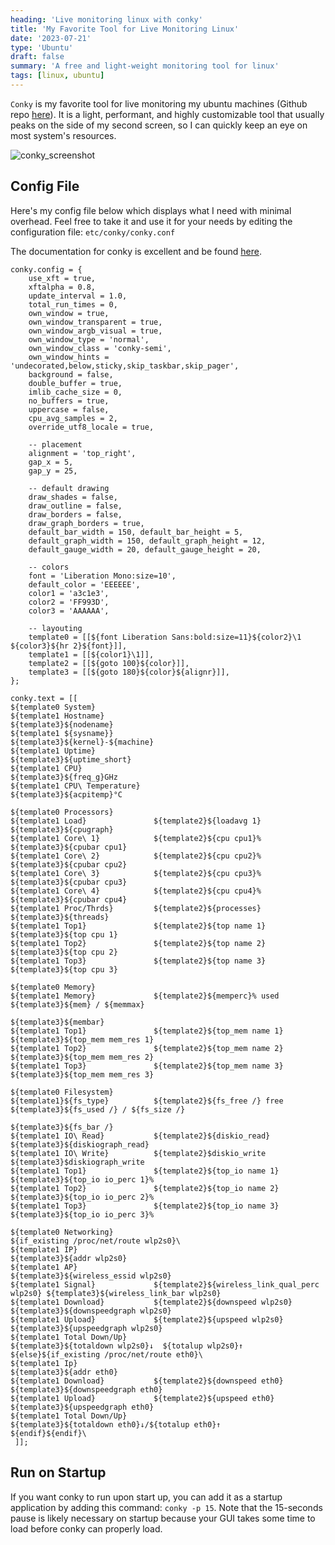 ```yaml
---
heading: 'Live monitoring linux with conky'
title: 'My Favorite Tool for Live Monitoring Linux'
date: '2023-07-21'
type: 'Ubuntu'
draft: false
summary: 'A free and light-weight monitoring tool for linux'
tags: [linux, ubuntu]
---
```


`Conky` is my favorite tool for live monitoring my ubuntu machines (Github repo
[here](https://github.com/brndnmtthws/conky)). It is a light, performant, and highly customizable tool that usually peaks on the side of
my second screen, so I can quickly keep an eye on most system's resources.

<img src="/static/images/conky_screenshot.png" alt="conky_screenshot" />

## Config File
Here's my config file below which displays what I need with minimal overhead. Feel free to take it and use it for
your needs by editing the configuration file: `etc/conky/conky.conf`

The documentation for conky is excellent and be found [here](https://conky.cc/).

```
conky.config = {
    use_xft = true,
    xftalpha = 0.8,
    update_interval = 1.0,
    total_run_times = 0,
    own_window = true,
    own_window_transparent = true,
    own_window_argb_visual = true,
    own_window_type = 'normal',
    own_window_class = 'conky-semi',
    own_window_hints = 'undecorated,below,sticky,skip_taskbar,skip_pager',
    background = false,
    double_buffer = true,
    imlib_cache_size = 0,
    no_buffers = true,
    uppercase = false,
    cpu_avg_samples = 2,
    override_utf8_locale = true,

    -- placement
    alignment = 'top_right',
    gap_x = 5,
    gap_y = 25,

    -- default drawing
    draw_shades = false,
    draw_outline = false,
    draw_borders = false,
    draw_graph_borders = true,
    default_bar_width = 150, default_bar_height = 5,
    default_graph_width = 150, default_graph_height = 12,
    default_gauge_width = 20, default_gauge_height = 20,

    -- colors
    font = 'Liberation Mono:size=10',
    default_color = 'EEEEEE',
    color1 = 'a3c1e3',
    color2 = 'FF993D',
    color3 = 'AAAAAA',

    -- layouting
    template0 = [[${font Liberation Sans:bold:size=11}${color2}\1 ${color3}${hr 2}${font}]],
    template1 = [[${color1}\1]],
    template2 = [[${goto 100}${color}]],
    template3 = [[${goto 180}${color}${alignr}]],
};

conky.text = [[
${template0 System}
${template1 Hostname}                                                       ${template3}${nodename}
${template1 ${sysname}}                                                     ${template3}${kernel}-${machine}
${template1 Uptime}                                                         ${template3}${uptime_short}
${template1 CPU}                                                            ${template3}${freq_g}GHz
${template1 CPU\ Temperature}                                               ${template3}${acpitemp}°C

${template0 Processors}
${template1 Load}               ${template2}${loadavg 1}                    ${template3}${cpugraph}
${template1 Core\ 1}            ${template2}${cpu cpu1}%                    ${template3}${cpubar cpu1}
${template1 Core\ 2}            ${template2}${cpu cpu2}%                    ${template3}${cpubar cpu2}
${template1 Core\ 3}            ${template2}${cpu cpu3}%                    ${template3}${cpubar cpu3}
${template1 Core\ 4}            ${template2}${cpu cpu4}%                    ${template3}${cpubar cpu4}
${template1 Proc/Thrds}	        ${template2}${processes}                    ${template3}${threads}
${template1 Top1}               ${template2}${top name 1}                   ${template3}${top cpu 1}
${template1 Top2}               ${template2}${top name 2}                   ${template3}${top cpu 2}
${template1 Top3}               ${template2}${top name 3}                   ${template3}${top cpu 3}

${template0 Memory}
${template1 Memory}             ${template2}${memperc}% used                ${template3}${mem} / ${memmax}
                                                                            ${template3}${membar}
${template1 Top1}               ${template2}${top_mem name 1}               ${template3}${top_mem mem_res 1}
${template1 Top2}               ${template2}${top_mem name 2}               ${template3}${top_mem mem_res 2}
${template1 Top3}               ${template2}${top_mem name 3}               ${template3}${top_mem mem_res 3}

${template0 Filesystem}
${template1}${fs_type}          ${template2}${fs_free /} free               ${template3}${fs_used /} / ${fs_size /}
                                                                            ${template3}${fs_bar /}
${template1 IO\ Read}           ${template2}${diskio_read}                  ${template3}${diskiograph_read}
${template1 IO\ Write}          ${template2}$diskio_write                   ${template3}$diskiograph_write
${template1 Top1}               ${template2}${top_io name 1}                ${template3}${top_io io_perc 1}%
${template1 Top2}               ${template2}${top_io name 2}                ${template3}${top_io io_perc 2}%
${template1 Top3}               ${template2}${top_io name 3}                ${template3}${top_io io_perc 3}%

${template0 Networking}
${if_existing /proc/net/route wlp2s0}\
${template1 IP}                                                             ${template3}${addr wlp2s0}
${template1 AP}                                                             ${template3}${wireless_essid wlp2s0}
${template1 Signal}             ${template2}${wireless_link_qual_perc wlp2s0} ${template3}${wireless_link_bar wlp2s0}
${template1 Download}           ${template2}${downspeed wlp2s0}             ${template3}${downspeedgraph wlp2s0}
${template1 Upload}             ${template2}${upspeed wlp2s0}               ${template3}${upspeedgraph wlp2s0}
${template1 Total Down/Up}                                                  ${template3}${totaldown wlp2s0}↓  ${totalup wlp2s0}↑
${else}${if_existing /proc/net/route eth0}\
${template1 Ip}                                                             ${template3}${addr eth0}
${template1 Download}           ${template2}${downspeed eth0}               ${template3}${downspeedgraph eth0}
${template1 Upload}             ${template2}${upspeed eth0}                 ${template3}${upspeedgraph eth0}
${template1 Total Down/Up}                                                  ${template3}${totaldown eth0}↓/${totalup eth0}↑
${endif}${endif}\
 ]];
```

## Run on Startup
If you want conky to run upon start up, you can add it as a startup application by adding this command: `conky -p
15`. Note that the 15-seconds pause is likely necessary on startup because your GUI takes some time to load before
conky can
properly load.